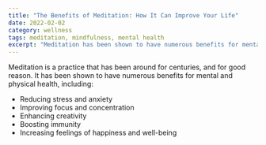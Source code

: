 ```yaml
---
title: "The Benefits of Meditation: How It Can Improve Your Life"
date: 2022-02-02
category: wellness
tags: meditation, mindfulness, mental health
excerpt: "Meditation has been shown to have numerous benefits for mental and physical health. Here's how it can improve your life."
---
```


Meditation is a practice that has been around for centuries, and for good reason. It has been shown to have numerous benefits for mental and physical health, including:

- Reducing stress and anxiety
- Improving focus and concentration
- Enhancing creativity
- Boosting immunity
- Increasing feelings of happiness and well-being

